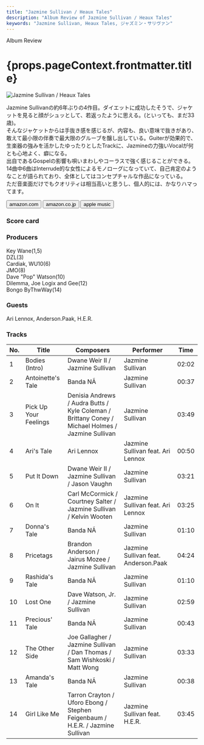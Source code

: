```yaml
---
title: "Jazmine Sullivan / Heaux Tales"
description: "Album Review of Jazmine Sullivan / Heaux Tales"
keywords: "Jazmine Sullivan, Heaux Tales, ジャズミン・サリヴァン"
---
```





<p className="largeP">Album Review</p>
<h1 className="h1--no--margin">{props.pageContext.frontmatter.title}</h1>

<Row  className="image-card-group">
	<Column colMd={"3"} colLg={"4"} noGutterMdLeft="">
       <ImageCard>

![Jazmine Sullivan / Heaux Tales](../../images/cd/jazminesullivan4L.jpg)

</ImageCard>
	</Column>
	<Column colMd={"4"} colLg={"8"} noGutterMdLeft="">
	<p>
	Jazmine Sullivanの約6年ぶりの4作目。ダイエットに成功したそうで、ジャケットを見ると顔がシュッとして、若返ったように思える。(といっても、まだ33歳)。
  <br/>そんなジャケットからは手抜き感を感じるが、内容も、良い意味で抜きがあり、敢えて最小限の伴奏で最大限のグルーブを醸し出している。Guiterが効果的で、生楽器の強みを活かしたゆったりとしたTrackに、Jazmineの力強いVocalが何とも心地よく、癖になる。
  <br/>出自であるGospelの影響も唄いまわしやコーラスで強く感じることができる。14曲中6曲はInterrude的な女性によるモノローグになっていて、自己肯定のようなことが語られており、全体としてはコンセプチャルな作品になっている。
  <br/>ただ音楽面だけでもクオリティは相当高いと思うし、個人的には、かなりハマってます。
  </p>
  <div>
	  <Button className="button-right-mergin"  href="https://amzn.to/3kS7qnT" kind="primary" size="small" renderIcon={ArrowUpRight24}>
      amazon.com
    </Button>
    <Button className="button-right-mergin"  href="https://amzn.to/3v2oT1A" kind="secondary" size="small" renderIcon={ArrowUpRight24}>
      amazon.co.jp
    </Button>
    <Button className="button-right-mergin"  href="https://apple.co/38fRSFB" kind="tertiary" size="small" renderIcon={ArrowUpRight24}>
      apple music
    </Button>
	</div>
  </Column>
</Row>
<Row >
  <Column colMd={"4"} colLg={"4"} noGutterMdLeft="">
    <div>
      <h3>Score card</h3>
	    <SliderJS1 value="5" />
      <SliderJS2 value="2" />
	    <SliderJS3 value="1" />
      <SliderJS4 value="9" />
    </div>
  </Column>
  <Column colMd={"4"} colLg={"8"} noGutterMdLeft="">
    <div>
      <h3>Producers</h3>
      <p>
        Key Wane(1,5)
        <br/>DZL(3)
        <br/>Cardiak, WU10(6)
        <br/>JMO(8)
        <br/>Dave "Pop" Watson(10)
        <br/>Dilemma, Joe Logix and Gee(12)
        <br/>Bongo ByThwWay(14)
      </p>
      <h3>Guests</h3>
      <p>
        Ari Lennox, Anderson.Paak, H.E.R.
      </p>
    </div>
  </Column>
</Row>

<h3>Tracks</h3>

| No. | Title                 | Composers                                                                                         | Performer                            | Time  |
| --- | --------------------- | ------------------------------------------------------------------------------------------------- | ------------------------------------ | ----- |
| 1   | Bodies (Intro)        | Dwane Weir II / Jazmine Sullivan                                                                  | Jazmine Sullivan                     | 02:02 |
| 2   | Antoinette's Tale     | Banda NÃ                                                                                          | Jazmine Sullivan                     | 00:37 |
| 3   | Pick Up Your Feelings | Denisia Andrews / Audra Butts / Kyle Coleman / Brittany Coney / Michael Holmes / Jazmine Sullivan | Jazmine Sullivan                     | 03:49 |
| 4   | Ari's Tale            | Ari Lennox                                                                                        | Jazmine Sullivan feat. Ari Lennox    | 00:50 |
| 5   | Put It Down           | Dwane Weir II / Jazmine Sullivan / Jason Vaughn                                                   | Jazmine Sullivan                     | 03:21 |
| 6   | On It                 | Carl McCormick / Courtney Salter / Jazmine Sullivan / Kelvin Wooten                               | Jazmine Sullivan feat. Ari Lennox    | 03:25 |
| 7   | Donna's Tale          | Banda NÃ                                                                                          | Jazmine Sullivan                     | 01:10 |
| 8   | Pricetags             | Brandon Anderson / Jairus Mozee / Jazmine Sullivan                                                | Jazmine Sullivan feat. Anderson.Paak | 04:24 |
| 9   | Rashida's Tale        | Banda NÃ                                                                                          | Jazmine Sullivan                     | 01:10 |
| 10  | Lost One              | Dave Watson, Jr. / Jazmine Sullivan                                                               | Jazmine Sullivan                     | 02:59 |
| 11  | Precious' Tale        | Banda NÃ                                                                                          | Jazmine Sullivan                     | 00:43 |
| 12  | The Other Side        | Joe Gallagher / Jazmine Sullivan / Dan Thomas / Sam Wishkoski / Matt Wong                         | Jazmine Sullivan                     | 03:33 |
| 13  | Amanda's Tale         | Banda NÃ                                                                                          | Jazmine Sullivan                     | 00:38 |
| 14  | Girl Like Me          | Tarron Crayton / Uforo Ebong / Stephen Feigenbaum / H.E.R. / Jazmine Sullivan                     | Jazmine Sullivan feat. H.E.R.        | 03:45 |
